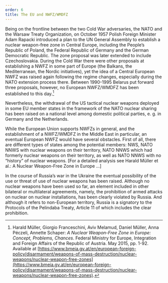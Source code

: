 ```yaml
---
order: 6
title: The EU and NWFZ/WMDFZ
---
```


Being on the frontline between the two Cold War adversaries, the NATO and the Warsaw Treaty Organization, on October 1957 Polish Foreign Minister Adam Rapacki introduced a plan to the UN General Assembly to establish a nuclear weapon-free zone in Central Europe, including the People’s Republic of Poland, the Federal Republic of Germany and the German Democratic Republic. The zone proposal was later extended to include Czechoslovakia. During the Cold War there were other proposals at establishing a NWFZ in some part of Europe (the Balkans, the Mediterranean, the Nordic initiatives), yet the idea of a Central European NWFZ was raised again following the regime changes, especially during the NATO extension process there. Between 1990-1995 Belarus put forward three proposals, however, no European NWFZ/WMDFZ has been established to this day.[^1]

Nevertheless, the withdrawal of the US tactical nuclear weapons deployed in some EU member states in the framework of the NATO nuclear sharing has been raised on
a national level among domestic political parties, e. g. in Germany and the Netherlands.

While the European Union supports NWFZs in general, and the establishment of a NWFZ/WMDFZ in the Middle East in particular, an eventual European NWFZ would have several obstacles. First of all, there are different types of states among the potential members: NWS, NATO NNWS with nuclear weapons on their territory, NATO NNWS which had formerly nuclear weapons on their territory, as well as NATO NNWS with no “history” of nuclear weapons. [For a detailed analysis see Harald Müller et al.: A Nuclear Weapon-Free Zone in Europe ...]

In the course of Russia’s war in the Ukraine the eventual possibility of the use or threat of use of nuclear weapons has been raised. Although no nuclear weapons have been used so far, an element included in other bilateral or multilateral agreements, namely, the prohibition of armed attacks on nuclear on nuclear installations, has been clearly violated by Russia. And although it refers to non-European territory, Russia is a signatory to the Protocols of the Pelindaba Treaty, Article 11 of which includes the clear prohibition.

[^1]: Harald Müller, Giorgio Franceschini, Aviv Melamud, Daniel Müller, Anna Péczeli, Annette Schaper: _A Nuclear Weapon-Free Zone in Europe: Concept, Problems, Chances_. Federal Ministry for Europe, Integration and Foreign Affairs of the Republic of Austria. May 2015, pp. 1-92. Available at [https://www.bmeia.gv.at/en/european-foreign-policy/disarmament/weapons-of-mass-destruction/nuclear-weapons/nuclear-weapon-free-zones](https://www.bmeia.gv.at/en/european-foreign-policy/disarmament/weapons-of-mass-destruction/nuclear-weapons/nuclear-weapon-free-zones).
